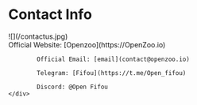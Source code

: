 # Contact Info


<div style={{marginTop:20}}>
    <div style={{float:'left'}}>
        ![](/contactus.jpg)
    </div>
    <div style={{float:'right'}}>
            Official Website: [Openzoo](https://OpenZoo.io)
        
            Official Email: [email](contact@openzoo.io)
        
            Telegram: [Fifou](https://t.me/Open_fifou)
        
            Discord: @Open Fifou
    </div>
</div>
